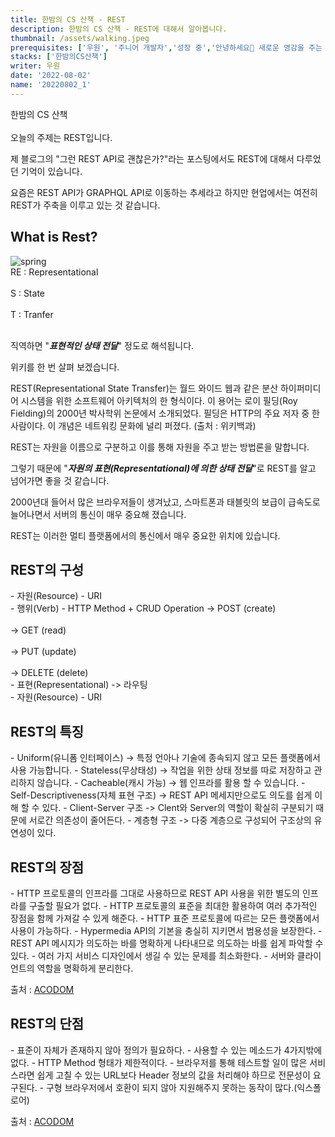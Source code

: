 ```yaml
---
title: 한밤의 CS 산책 - REST
description: 한밤의 CS 산책 - REST에 대해서 알아봅니다.
thumbnail: /assets/walking.jpeg
prerequisites: ['우원', '주니어 개발자','성장 중','안녕하세요👏 새로운 영감을 주는 일과 꾸준한 성장을 즐기는 우원입니다.']
stacks: ['한밤의CS산책']
writer: 우원
date: '2022-08-02'
name: '20220802_1' 
---
```


한밤의 CS 산책<br></br>
오늘의 주제는 REST입니다.

제 블로그의 "그런 REST API로 괜찮은가?"라는 포스팅에서도 REST에 대해서 다루었던 기억이 있습니다.

요즘은 REST API가 GRAPHQL API로 이동하는 추세라고 하지만 현업에서는 여전히 REST가 주축을 이루고 있는 것 같습니다.

## What is Rest?

<div className="flex justify-center items-center py-5">
  <img src="https://velog.velcdn.com/images/thewoowon/post/79a5855b-7e10-46e2-ab48-98fd4aaef561/image.png" alt="spring"/>
</div>

<div className="bg-gray-50 my-4 px-4 py-2 border-l-4 border-green-400 hover:bg-gray-100 hover:border-indigo-400 transition duration-300 ease-in-out">
RE : Representational<br></br>
S : State<br></br>
T : Tranfer<br></br>
</div>

직역하면 "**_표현적인 상태 전달_**" 정도로 해석됩니다.

위키를 한 번 살펴 보겠습니다.

<div className="bg-gray-50 my-4 px-4 py-2 border-l-4 border-green-400 hover:bg-gray-100 hover:border-indigo-400 transition duration-300 ease-in-out">
REST(Representational State Transfer)는 월드 와이드 웹과 같은 분산 하이퍼미디어 시스템을 위한 소프트웨어 아키텍처의 한 형식이다. 이 용어는 로이 필딩(Roy Fielding)의 2000년 박사학위 논문에서 소개되었다. 필딩은 HTTP의 주요 저자 중 한 사람이다. 이 개념은 네트워킹 문화에 널리 퍼졌다. (출처 : 위키백과)
</div>

REST는 자원을 이름으로 구분하고 이를 통해 자원을 주고 받는 방법론을 말합니다.

그렇기 때문에 "**_자원의 표현(Representational)에 의한 상태 전달_**"로 REST를 알고 넘어가면 좋을 것 같습니다.

2000년대 들어서 많은 브라우저들이 생겨났고, 
스마트폰과 태블릿의 보급이 급속도로 늘어나면서 
서버의 통신이 매우 중요해 졌습니다.

REST는 이러한 멀티 플랫폼에서의 통신에서 매우 중요한 위치에 있습니다.


## REST의 구성

<div className="bg-gray-50 my-4 px-4 py-2 border-l-4 border-green-400 hover:bg-gray-100 hover:border-indigo-400 transition duration-300 ease-in-out">
- 자원(Resource) - URI
</div>

<div className="bg-gray-50 my-4 px-4 py-2 border-l-4 border-green-400 hover:bg-gray-100 hover:border-indigo-400 transition duration-300 ease-in-out">
- 행위(Verb) - HTTP Method + CRUD Operation
-> POST (create)<br></br>
-> GET (read)<br></br>
-> PUT (update)<br></br>
-> DELETE (delete)
</div>

<div className="bg-gray-50 my-4 px-4 py-2 border-l-4 border-green-400 hover:bg-gray-100 hover:border-indigo-400 transition duration-300 ease-in-out">
- 표현(Representational)
-> 라우팅
</div>

<div className="bg-gray-50 my-4 px-4 py-2 border-l-4 border-green-400 hover:bg-gray-100 hover:border-indigo-400 transition duration-300 ease-in-out">
- 자원(Resource) - URI
</div>

## REST의 특징
<div className="bg-gray-50 my-4 px-4 py-2 border-l-4 border-green-400 hover:bg-gray-100 hover:border-indigo-400 transition duration-300 ease-in-out">
- Uniform(유니폼 인터페이스)
-> 특정 언아나 기술에 종속되지 않고 모든 플랫폼에서 사용 가능합니다.
- Stateless(무상태성)
-> 작업을 위한 상태 정보를 따로 저장하고 관리하지 않습니다.
- Cacheable(캐시 가능)
-> 웹 인프라를 활용 할 수 있습니다.
- Self-Descriptiveness(자체 표현 구조)
-> REST API 메세지만으로도 의도를 쉽게 이해 할 수 있다.
- Client-Server 구조
-> Clent와 Server의 역할이 확실히 구분되기 때문에 서로간 의존성이 줄어든다.
- 계층형 구조
-> 다중 계층으로 구성되어 구조상의 유연성이 있다.
</div>


## REST의 장점

<div className="bg-gray-50 my-4 px-4 py-2 border-l-4 border-green-400 hover:bg-gray-100 hover:border-indigo-400 transition duration-300 ease-in-out">
- HTTP 프로토콜의 인프라를 그대로 사용하므로 REST API 사용을 위한 별도의 인프라를 구출할 필요가 없다.
- HTTP 프로토콜의 표준을 최대한 활용하여 여러 추가적인 장점을 함께 가져갈 수 있게 해준다.
- HTTP 표준 프로토콜에 따르는 모든 플랫폼에서 사용이 가능하다.
- Hypermedia API의 기본을 충실히 지키면서 범용성을 보장한다.
- REST API 메시지가 의도하는 바를 명확하게 나타내므로 의도하는 바를 쉽게 파악할 수 있다.
- 여러 가지 서비스 디자인에서 생길 수 있는 문제를 최소화한다.
- 서버와 클라이언트의 역할을 명확하게 분리한다.
<p className="px-4">
    출처 :
    <span><a target="_blank" href="http://www.incodom.kr/REST" className="a-custom"> ACODOM</a></span>
</p>
</div>

## REST의 단점

<div className="bg-gray-50 my-4 px-4 py-2 border-l-4 border-green-400 hover:bg-gray-100 hover:border-indigo-400 transition duration-300 ease-in-out">
- 표준이 자체가 존재하지 않아 정의가 필요하다.
- 사용할 수 있는 메소드가 4가지밖에 없다.
- HTTP Method 형태가 제한적이다.
- 브라우저를 통해 테스트할 일이 많은 서비스라면 쉽게 고칠 수 있는 URL보다 Header 정보의 값을 처리해야 하므로 전문성이 요구된다.
- 구형 브라우저에서 호환이 되지 않아 지원해주지 못하는 동작이 많다.(익스폴로어)
<p className="px-4">
    출처 :
    <span><a target="_blank" href="http://www.incodom.kr/REST" className="a-custom"> ACODOM</a></span>
</p>
</div>
